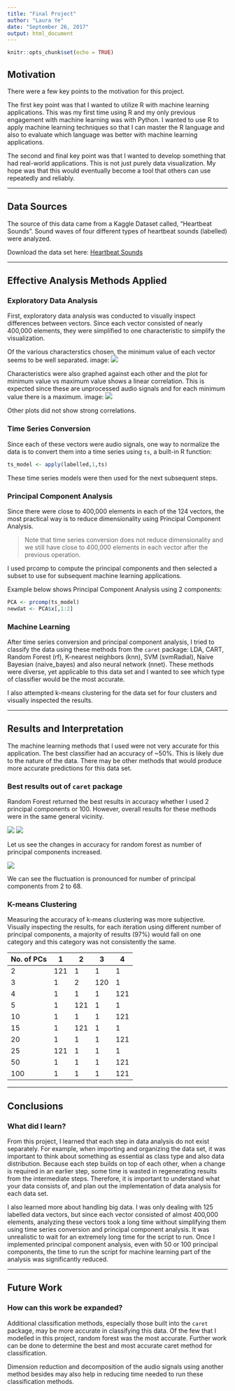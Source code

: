 ```yaml
---
title: "Final Project"
author: "Laura Ye"
date: "September 26, 2017"
output: html_document
---
```


```r
knitr::opts_chunk$set(echo = TRUE)
```

## Motivation

There were a few key points to the motivation for this project.

The first key point was that I wanted to utilize R with machine learning applications. This was my first time using R and my only previous engagement with machine learning was with Python. I wanted to use R to apply machine learning techniques so that I can master the R language and also to evaluate which language was better with machine learning applications.

The second and final key point was that I wanted to develop something that had real-world applications. This is not just purely data visualization. My hope was that this would eventually become a tool that others can use repeatedly and reliably.

***

## Data Sources

The source of this data came from a Kaggle Dataset called, "Heartbeat Sounds". Sound waves of four different types of heartbeat sounds (labelled) were analyzed.

Download the data set here: [Heartbeat Sounds](http://www.kaggle.com/kinguistics/heartbeat-sounds)

***

## Effective Analysis Methods Applied

### Exploratory Data Analysis

First, exploratory data analysis was conducted to visually inspect differences between vectors. Since each vector consisted of nearly 400,000 elements, they were simplified to one characteristic to simplify the visualization.

Of the various characterstics chosen, the minimum value of each vector seems to be well separated.
image: ![](C:\Users\lye\Downloads\R folder\Sorted_min.png)

Characteristics were also graphed against each other and the plot for minimum value vs maximum value shows a linear correlation. This is expected since these are unprocessed audio signals and for each minimum value there is a maximum.
image: ![](C:\Users\lye\Downloads\R folder\max(x) vs min.jpg)

Other plots did not show strong correlations.

### Time Series Conversion

Since each of these vectors were audio signals, one way to normalize the data is to convert them into a time series using ```ts```, a built-in R function:

```r
ts_model <- apply(labelled,1,ts)
```

These time series models were then used for the next subsequent steps.

### Principal Component Analysis

Since there were close to 400,000 elements in each of the 124 vectors, the most practical way is to reduce dimensionality using Principal Component Analysis. 

> Note that time series conversion does not reduce dimensionality and we still have close to 400,000 elements in each vector after the previous operation.

I used prcomp to compute the principal components and then selected a subset to use for subsequent machine learning applications.

Example below shows Principal Component Analysis using 2 components:
```r
PCA <- prcomp(ts_model)
newdat <- PCA$x[,1:2]
```

### Machine Learning

After time series conversion and principal component analysis, I tried to classify the data using these methods from the ```caret``` package: LDA, CART, Random Forest (rf), K-nearest neighbors (knn), SVM (svmRadial), Naive Bayesian (naive_bayes) and also neural network (nnet). These methods were diverse, yet applicable to this data set and I wanted to see which type of classifier would be the most accurate.

I also attempted k-means clustering for the data set for four clusters and visually inspected the results.

***

## Results and Interpretation

The machine learning methods that I used were not very accurate for this application. The best classifier had an accuracy of ~50%. This is likely due to the nature of the data. There may be other methods that would produce more accurate predictions for this data set. 

### Best results out of ```caret``` package

Random Forest returned the best results in accuracy whether I used 2 principal components or 100. However, overall results for these methods were in the same general vicinity.

![](C:/Users/lye/Downloads/R folder/TS_PC2.png)
![](C:/Users/lye/Downloads/R folder/TS_PC100.png)

Let us see the changes in accuracy for random forest as number of principal components increased.

![](C:\Users\lye\Downloads\R folder\Acc_PC_RandomForest.png)

We can see the fluctuation is pronounced for number of principal components from 2 to 68.

### K-means Clustering

Measuring the accuracy of k-means clustering was more subjective. Visually inspecting the results, for each iteration using different number of principal components, a majority of results (97%) would fall on one category and this category was not consistently the same.

No. of PCs | 1 | 2 | 3 | 4 
-----------|---|---|---|---
2 | 121 | 1 | 1 | 1
3 | 1 | 2 | 120 | 1
4 | 1 | 1 | 1 | 121
5 | 1 | 121 | 1 | 1
10 | 1 | 1 | 1 | 121
15 | 1 | 121 | 1 | 1
20 | 1 | 1 | 1 | 121
25 | 121 | 1 | 1 | 1
50 | 1 | 1 | 1 | 121
100 | 1 | 1 | 1 | 121

***

## Conclusions

### What did I learn?

From this project, I learned that each step in data analysis do not exist separately. For example, when importing and organizing the data set, it was important to think about something as essential as class type and also data distribution. Because each step builds on top of each other, when a change is required in an earlier step, some time is wasted in regenerating results from the intermediate steps. Therefore, it is important to understand what your data consists of, and plan out the implementation of data analysis for each data set.

I also learned more about handling big data. I was only dealing with 125 labelled data vectors, but since each vector consisted of almost 400,000 elements, analyzing these vectors took a long time without simplifying them using time series conversion and principal component analysis. It was unrealistic to wait for an extremely long time for the script to run. Once I implemented principal component analysis, even with 50 or 100 principal components, the time to run the script for machine learning part of the analysis was significantly reduced.

***

## Future Work

### How can this work be expanded?

Additional classification methods, especially those built into the ```caret``` package, may be more accurate in classifying this data. Of the few that I modelled in this project, random forest was the most accurate. Further work can be done to determine the best and most accurate caret method for classification. 

Dimension reduction and decomposition of the audio signals using another method besides  may also help in reducing time needed to run these classification methods.